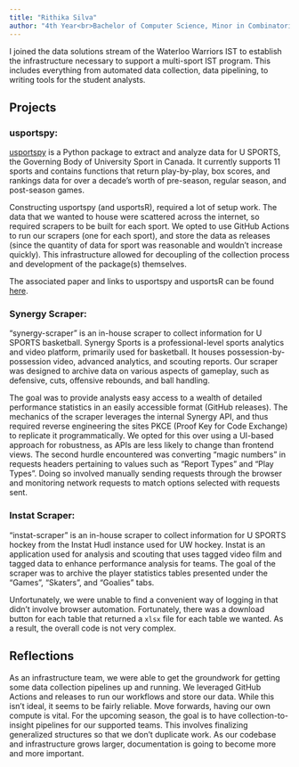 ```yaml
---
title: "Rithika Silva"
author: "4th Year<br>Bachelor of Computer Science, Minor in Combinatorics & Optimization<br>Infrastructure Developer"
---
```


I joined the data solutions stream of the Waterloo Warriors IST to establish the infrastructure necessary to support a multi-sport IST program. This includes everything from automated data collection, data pipelining, to writing tools for the student analysts.

## Projects

### usportspy:

[usportspy](https://github.com/uwaggs/usportspy){target="_blank"} is a Python package to extract and analyze data for U SPORTS, the Governing Body of University Sport in Canada. It currently supports 11 sports and contains functions that return play-by-play, box scores, and rankings data for over a decade's worth of pre-season, regular season, and post-season games.

Constructing usportspy (and usportsR), required a lot of setup work. The data that we wanted to house were scattered across the internet, so required scrapers to be built for each sport. We opted to use GitHub Actions to run our scrapers (one for each sport), and store the data as releases (since the quantity of data for sport was reasonable and wouldn't increase quickly). This infrastructure allowed for decoupling of the collection process and development of the package(s) themselves.

The associated paper and links to usportspy and usportsR can be found [here](https://github.com/uwaggs/USPORTS-Packages-Paper).

### Synergy Scraper:

"synergy-scraper" is an in-house scraper to collect information for U SPORTS basketball. Synergy Sports is a professional-level sports analytics and video platform, primarily used for basketball. It houses possession-by-possession video, advanced analytics, and scouting reports. Our scraper was designed to archive data on various aspects of gameplay, such as defensive, cuts, offensive rebounds, and ball handling.

The goal was to provide analysts easy access to a wealth of detailed performance statistics in an easily accessible format (GitHub releases). The mechanics of the scraper leverages the internal Synergy API, and thus required reverse engineering the sites PKCE (Proof Key for Code Exchange) to replicate it programmatically. We opted for this over using a UI-based approach for robustness, as APIs are less likely to change than frontend views. The second hurdle encountered was converting "magic numbers" in requests headers pertaining to values such as "Report Types" and "Play Types". Doing so involved manually sending requests through the browser and monitoring network requests to match options selected with requests sent.

### Instat Scraper:

"instat-scraper" is an in-house scraper to collect information for U SPORTS hockey from the Instat Hudl instance used for UW hockey. Instat is an application used for analysis and scouting that uses tagged video film and tagged data to enhance performance analysis for teams. The goal of the scraper was to archive the player statistics tables presented under the "Games", "Skaters", and "Goalies" tabs.

Unfortunately, we were unable to find a convenient way of logging in that didn't involve browser automation. Fortunately, there was a download button for each table that returned a `xlsx` file for each table we wanted. As a result, the overall code is not very complex.

## Reflections

As an infrastructure team, we were able to get the groundwork for getting some data collection pipelines up and running. We leveraged GitHub Actions and releases to run our workflows and store our data. While this isn't ideal, it seems to be fairly reliable. Move forwards, having our own compute is vital. For the upcoming season, the goal is to have collection-to-insight pipelines for our supported teams. This involves finalizing generalized structures so that we don't duplicate work. As our codebase and infrastructure grows larger, documentation is going to become more and more important.

